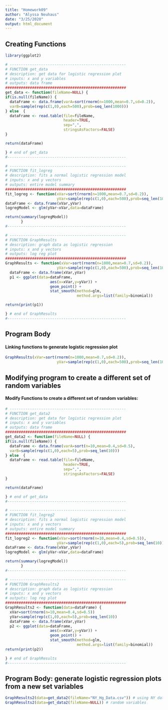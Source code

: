 ```yaml
---
title: "Homework09"
author: "Alyssa Neuhaus"
date: "3/25/2020"
output: html_document
---
```

## Creating Functions

```r
library(ggplot2)
```

```r
# ----------------------------------------------------
# FUNCTION get_data
# description: get data for logistic regression plot 
# inputs: x and y variables
# outputs: data frame 
######################################################
get_data <- function(fileName=NULL) {
if(is.null(fileName)) {
  dataFrame <- data.frame(varA=sort(rnorm(n=1000,mean=0.7,sd=0.2)),
  varB=sample(rep(c(1,0),each=500),prob=seq_len(1000)))
} else  {
  dataFrame <- read.table(file=fileName,
                          header=TRUE,
                          sep=",",
                          stringsAsFactors=FALSE)
}

return(dataFrame)

} # end of get_data
#-----------------------------------------------------
```

```r
# ----------------------------------------------------
# FUNCTION fit_logreg
# description: fits a normal logistic regression model
# inputs: x and y vectors 
# outputs: entire model summary 
######################################################
fit_logreg <- function(xVar=sort(rnorm(n=1000,mean=0.7,sd=0.2)),
                       yVar=sample(rep(c(1,0),each=500),prob=seq_len(1000))) {
dataFrame <- data.frame(xVar,yVar)
logregModel <- glm(yVar~xVar,data=dataFrame)

return(summary(logregModel))
       } 
#-----------------------------------------------------
```

```r
# ----------------------------------------------------
# FUNCTION GraphResults
# description: graph data as logistic regression
# inputs: x and y vectors
# outputs: log reg plot
######################################################
GraphResults <- function(xVar=sort(rnorm(n=1000,mean=0.7,sd=0.2)),
                       yVar=sample(rep(c(1,0),each=500),prob=seq_len(1000))) {
  dataFrame <- data.frame(xVar,yVar)
  p1 <- ggplot(data=dataFrame,
                    aes(x=xVar,y=yVar)) +
                    geom_point() +
                    stat_smooth(method=glm,
                                method.args=list(family=binomial))

return(print(p1))

} # end of GraphResults
#-----------------------------------------------------
```

## Program Body
#### Linking functions to generate logistic regression plot 
```r
GraphResults(xVar=sort(rnorm(n=1000,mean=0.7,sd=0.2)),
                       yVar=sample(rep(c(1,0),each=500),prob=seq_len(1000)))
```

## Modifying program to create a different set of random variables

#### Modify Functions to create a different set of random variables:
```r
# ----------------------------------------------------
# FUNCTION get_data2
# description: get data for logistic regression plot 
# inputs: x and y variables
# outputs: data frame 
######################################################
get_data2 <- function(fileName=NULL) {
if(is.null(fileName)) {
  dataFrame <- data.frame(varA=sort(n=10,mean=0.4,sd=0.5),
  varB=sample(rep(c(1,0),each=5),prob=seq_len(10)))
} else  {
  dataFrame <- read.table(file=fileName,
                          header=TRUE,
                          sep=",",
                          stringsAsFactors=FALSE)
}

return(dataFrame)

} # end of get_data
#-----------------------------------------------------
```

```r
# ----------------------------------------------------
# FUNCTION fit_logreg2
# description: fits a normal logistic regression model
# inputs: x and y vectors 
# outputs: entire model summary 
######################################################
fit_logreg2 <- function(xVar=sort(rnorm(n=10,mean=0.4,sd=0.5)),
                       yVar=sample(rep(c(1,0),each=5),prob=seq_len(10))) {
dataFrame <- data.frame(xVar,yVar)
logregModel <- glm(yVar~xVar,data=dataFrame)

return(summary(logregModel))
       } 
#-----------------------------------------------------
```

```r
# ----------------------------------------------------
# FUNCTION GraphResults2
# description: graph data as logistic regression
# inputs: x and y vectors
# outputs: log reg plot
######################################################
GraphResults2 <- function(data=dataFrame) {
  xVar=sort(rnorm(n=10,mean=0.4,sd=0.5))
  yVar=sample(rep(c(1,0),each=5),prob=seq_len(10))
  dataFrame <- data.frame(xVar,yVar)
  p2 <- ggplot(data=dataFrame,
                    aes(x=xVar,y=yVar)) +
                    geom_point() +
                    stat_smooth(method=glm,
                                method.args=list(family=binomial))
return(print(p2))

} # end of GraphResults
#-----------------------------------------------------
```

## Program Body: generate logistic regression plots from a new set variables 
```r
GraphResults2(data=get_data2(fileName="NY_Hg_Data.csv")) # using NY dataset
GraphResults2(data=get_data2(fileName=NULL)) # random variables
```















